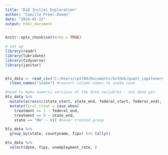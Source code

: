 ```yaml
---
title: "DiD Initial Exploration"
author: "Camille Preel-Dumas"
date: "2024-01-22"
output: html_document
---
```


```r
knitr::opts_chunk$set(echo = TRUE)
```


```r
# set up
library(readr)
library(lubridate)
library(tidyverse)
library(janitor)


bls_data <- read_csv("C:/Users/cp3789/Documents/GitHub/quant_capstone/data_clean/BLS_county_employment_clean.csv") %>% 
  clean_names("snake") #convert column names to snake case

#need to make numeric versions of the date variables - not done yet
bls_data %>% 
  mutate(across(c(state_start, state_end, federal_start, federal_end), as.numeric)) %>% 
  mutate(first_treat = case_when(
    treatment == 1 ~ federal_end,
    treatment == 0 ~ state_end,
    state == "MA" ~ 0)) #never-treated group

bls_data %>% 
  group_by(state, countyname, fips) %>% tally()

bls_data %>% 
  select(date, fips, unemployment_rate, )
```

